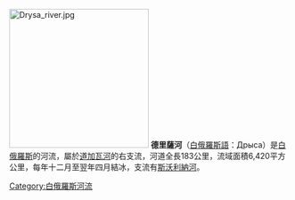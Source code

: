 [[File:Drysa_river.jpg|250px]]
'''德里薩河'''（[[白俄羅斯語|白俄羅斯語]]：Дрыса）是[[白俄羅斯|白俄羅斯]]的河流，屬於[[道加瓦河|道加瓦河]]的右支流，河道全長183公里，流域面積6,420平方公里，每年十二月至翌年四月結冰，支流有[[斯沃利納河|斯沃利納河]]。

{{Belarus-geo-stub}}
[[Category:白俄羅斯河流|Category:白俄羅斯河流]]